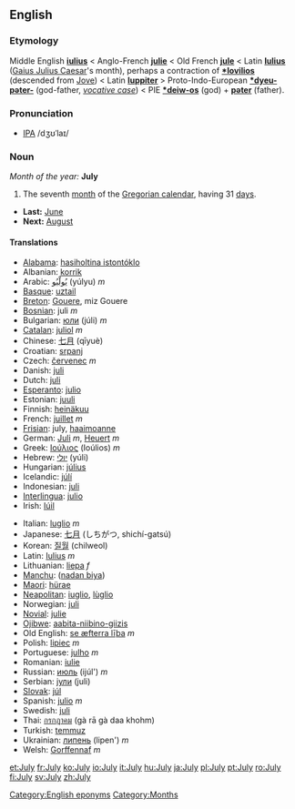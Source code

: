 ==English==
===Etymology===
Middle English '''[[iulius]]''' < Anglo-French '''[[julie]]''' < Old French '''[[jule]]''' < Latin '''[[Iulius]]''' ([[Gaius Julius Caesar]]'s month), perhaps a contraction of '''[[*Iovilios]]''' (descended from [[Jove]]) < Latin '''[[Iuppiter]]''' > Proto-Indo-European '''[[*dyeu-pəter-]]''' (god-father, ''[[vocative case]]'') < PIE '''[[*deiw-os]]''' (god) + '''[[pəter]]''' (father).

===Pronunciation===
*[[w:IPA|IPA]] /dʒʊˈlaɪ/

{{rfap}}

===Noun===
''Month of the year:'' '''July'''
#The seventh [[month]] of the [[Gregorian calendar]], having 31 [[day]]s.
*'''Last:''' [[June]]
*'''Next:''' [[August]]

====Translations====
{{top}}
*[[Alabama]]: [[hasiholtina istontóklo]]
*Albanian: [[korrik]]
*Arabic: [[يوليو|يُولْيُو]] (yúlyu) ''m''
*[[Basque]]: [[uztail]]
*[[Breton]]: [[Gouere]], miz Gouere
*[[Bosnian]]: juli ''m''
*Bulgarian: [[юли]] (júli) ''m''
*[[Catalan]]: [[juliol]] ''m''
*Chinese: [[七月]] (qīyuè)
*Croatian: [[srpanj]]
*Czech: [[červenec]] ''m''
*Danish: [[juli]]
*Dutch: [[juli]]
*[[Esperanto]]: [[julio]]
*Estonian: [[juuli]]
*Finnish: [[heinäkuu]]
*French: [[juillet]] ''m''
*[[Frisian]]: july, [[haaimoanne]]
*German: [[Juli]] ''m'', [[Heuert]] ''m''
*Greek: [[Ιούλιος]] (Ioúlios) ''m''
*Hebrew: [[יולי]] (yúli)
*Hungarian: [[július]]
*Icelandic: [[júlí]]
*Indonesian: [[juli]]
*[[Interlingua]]: [[julio]]
*Irish: [[Iúil]]
{{mid}}
*Italian: [[luglio]] ''m''
*Japanese: [[七月]] (しちがつ, shichí-gatsú)
*Korean: [[질월]] (chilweol)
*Latin: [[Iulius]] ''m''
*Lithuanian: [[liepa]] ''f'' 
*[[Manchu]]: ([[nadan biya]])
*[[Maori]]: [[hürae]]
*[[Neapolitan]]: [[iuglio]], [[lùglio]]
*Norwegian: [[juli]]
*[[Novial]]: [[julie]]
*[[Ojibwe]]: [[aabita-niibino-giizis]]
*Old English: [[se æfterra liþa|se æfterra līþa]] ''m''
*Polish: [[lipiec]] ''m''
*Portuguese: [[julho]] ''m''
*Romanian: [[iulie]]
*Russian: [[июль]] (ijúl') ''m''
*Serbian: [[јули]] (juli)
*[[Slovak]]: [[júl]]
*Spanish: [[julio]] ''m''
*Swedish: [[juli]]
*Thai: [[กรกฎาคม]] (gà rā gà daa khohm)
*Turkish: [[temmuz]]
*Ukrainian: [[липень]] (lipen') ''m''
*Welsh: [[Gorffennaf]] ''m''
{{bottom}}

[[Category:English eponyms]]
[[Category:Months]]

[[et:July]]
[[fr:July]]
[[ko:July]]
[[io:July]]
[[it:July]]
[[hu:July]]
[[ja:July]]
[[pl:July]]
[[pt:July]]
[[ro:July]]
[[fi:July]]
[[sv:July]]
[[zh:July]]